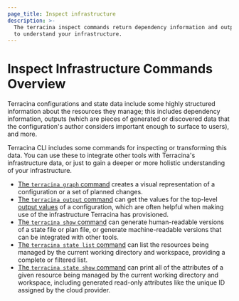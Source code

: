 ```yaml
---
page_title: Inspect infrastructure 
description: >-
  The terracina inspect commands return dependency information and outputs. Learn how to use terracina inspect commands
  to understand your infrastructure.
---
```


# Inspect Infrastructure Commands Overview

Terracina configurations and state data include some highly structured
information about the resources they manage; this includes dependency
information, outputs (which are pieces of generated or discovered data that the
configuration's author considers important enough to surface to users), and
more.

Terracina CLI includes some commands for inspecting or transforming this data.
You can use these to integrate other tools with Terracina's infrastructure data,
or just to gain a deeper or more holistic understanding of your infrastructure.

- [The `terracina graph` command](/terracina/cli/commands/graph) creates a visual
  representation of a configuration or a set of planned changes.
- [The `terracina output` command](/terracina/cli/commands/output) can get the
  values for the top-level [output values](/terracina/language/values/outputs) of
  a configuration, which are often helpful when making use of the infrastructure
  Terracina has provisioned.
- [The `terracina show` command](/terracina/cli/commands/show) can generate
  human-readable versions of a state file or plan file, or generate
  machine-readable versions that can be integrated with other tools.
- [The `terracina state list` command](/terracina/cli/commands/state/list) can list
  the resources being managed by the current working directory and workspace,
  providing a complete or filtered list.
- [The `terracina state show` command](/terracina/cli/commands/state/show) can print
  all of the attributes of a given resource being managed by the current working
  directory and workspace, including generated read-only attributes like the
  unique ID assigned by the cloud provider.
